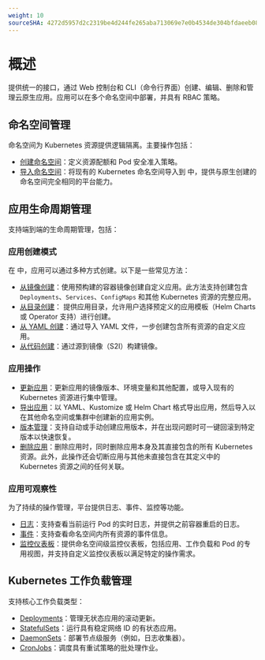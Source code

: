 ```yaml
---
weight: 10
sourceSHA: 4272d5957d2c2319be4d244fe265aba713069e7e0b4534de304bfdaeeb08cac8
---
```


# 概述

<Term name="product" /> 提供统一的接口，通过 Web 控制台和 CLI（命令行界面）创建、编辑、删除和管理云原生应用。应用可以在多个命名空间中部署，并具有 RBAC 策略。

## 命名空间管理

命名空间为 Kubernetes 资源提供逻辑隔离。主要操作包括：

- [创建命名空间](./functions/namespace/create_namespace.mdx)：定义资源配额和 Pod 安全准入策略。
- [导入命名空间](./functions/namespace/import_namespace.mdx)：将现有的 Kubernetes 命名空间导入到 <Term name="product" /> 中，提供与原生创建的命名空间完全相同的平台能力。

## 应用生命周期管理

<Term name="product" /> 支持端到端的生命周期管理，包括：

### 应用创建模式

在 <Term name="product" /> 中，应用可以通过多种方式创建。以下是一些常见方法：

- [从镜像创建](./functions/create_applications/image_app.mdx)：使用预构建的容器镜像创建自定义应用。此方法支持创建包含 `Deployments`、`Services`、`ConfigMaps` 和其他 Kubernetes 资源的完整应用。
- [从目录创建](./functions/create_applications/chart_app.mdx)：<Term name="product" /> 提供应用目录，允许用户选择预定义的应用模板（Helm Charts 或 Operator 支持）进行创建。
- [从 YAML 创建](./functions/create_applications/yaml_app.mdx)：通过导入 YAML 文件，一步创建包含所有资源的自定义应用。
- [从代码创建](./functions/create_applications/s2i_app.mdx)：通过源到镜像（S2I）构建镜像。

### 应用操作

- [更新应用](./functions/application_operation/application_upgrade.mdx)：更新应用的镜像版本、环境变量和其他配置，或导入现有的 Kubernetes 资源进行集中管理。
- [导出应用](./functions/application_operation/export.mdx)：以 YAML、Kustomize 或 Helm Chart 格式导出应用，然后导入以在其他命名空间或集群中创建新的应用实例。
- [版本管理](./functions/application_operation/version.mdx)：支持自动或手动创建应用版本，并在出现问题时可一键回滚到特定版本以快速恢复。
- [删除应用](./functions/application_operation/application_delete.mdx)：删除应用时，同时删除应用本身及其直接包含的所有 Kubernetes 资源。此外，此操作还会切断应用与其他未直接包含在其定义中的 Kubernetes 资源之间的任何关联。

### 应用可观察性

为了持续的操作管理，平台提供日志、事件、监控等功能。

- [日志](./functions/application_observability/log.mdx)：支持查看当前运行 Pod 的实时日志，并提供之前容器重启的日志。
- [事件](./functions/application_observability/event.mdx)：支持查看命名空间内所有资源的事件信息。
- [监控仪表板](./functions/application_observability/monitor.mdx)：提供命名空间级监控仪表板，包括应用、工作负载和 Pod 的专用视图，并支持自定义监控仪表板以满足特定的操作需求。

## Kubernetes 工作负载管理

支持核心工作负载类型：

- [Deployments](./functions/application_workloads/deployment_create.mdx)：管理无状态应用的滚动更新。
- [StatefulSets](./functions/application_workloads/statefulset_create.mdx)：运行具有稳定网络 ID 的有状态应用。
- [DaemonSets](./functions/application_workloads/deamonset_create.mdx)：部署节点级服务（例如，日志收集器）。
- [CronJobs](./functions/application_workloads/cronjob_create.mdx)：调度具有重试策略的批处理作业。
